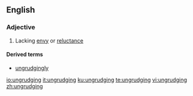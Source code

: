 ==English==

===Adjective===
{{en-adj}}

# Lacking [[envy]] or [[reluctance]]

====Derived terms====
* [[ungrudgingly]]

[[io:ungrudging]]
[[it:ungrudging]]
[[ku:ungrudging]]
[[te:ungrudging]]
[[vi:ungrudging]]
[[zh:ungrudging]]